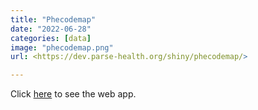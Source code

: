 ```yaml
---
title: "Phecodemap"
date: "2022-06-28"
categories: [data]
image: "phecodemap.png"
url: <https://dev.parse-health.org/shiny/phecodemap/>

---
```


Click [here](https://dev.parse-health.org/shiny/phecodemap/) to see the web app.